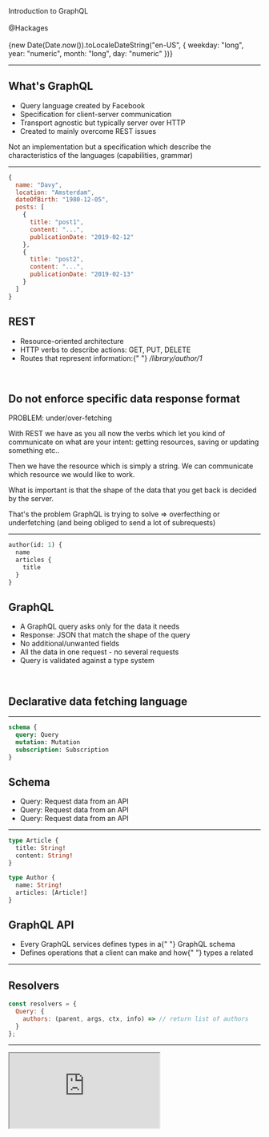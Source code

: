 
<Head>
  <title>Introduction to GraphQL</title>
</Head>

<div style={{ fontSize: "3em", fontWeight: "bold" }}>
  Introduction to <span style={{ color: "#D400FF" }}>GraphQL</span>
</div>
<br/>
<div style={{ fontSize: "1.5em", fontWeight: "bold", color: '#067df7' }}>
@Hackages
</div>
&nbsp;

<div style={{ fontSize: 25 }}>
  {new Date(Date.now()).toLocaleDateString("en-US", {
    weekday: "long",
    year: "numeric",
    month: "long",
    day: "numeric"
  })}
</div>

---

## What's GraphQL

- Query language created by Facebook
- <Important>Specification</Important> for client-server communication
- <Important>Transport agnostic</Important> but typically server over HTTP
- Created to mainly overcome <Important>REST issues</Important>

<Notes>
  Not an implementation but a specification which describe the characteristics
  of the languages (capabilities, grammar)
</Notes>

---


```js
{
  name: "Davy",
  location: "Amsterdam",
  dateOfBirth: "1980-12-05",
  posts: [
    {
      title: "post1",
      content: "...",
      publicationDate: "2019-02-12"
    },
    {
      title: "post2",
      content: "...",
      publicationDate: "2019-02-13"
    }
  ]
}
```

<div>
  <h2 style={{ fontSize: "2em", lineHeight: 1.25 }}>REST</h2>
  <div style={{ margin: 10 }}>
    <ul
      style={{
        display: "flex",
        flexDirection: "column",
        alignItems: "flex-start",
        lineHeight: "1.5em",
        textAlign: "left"
      }}
    >
      <li>
        <Important>Resource-oriented</Important> architecture
      </li>
      <li>
        HTTP verbs to describe <Important>actions</Important>: GET, PUT, DELETE
      </li>
      <li>
        <Important>Routes</Important> that represent information:{" "}
        <i>/library/author/1</i>
      </li>
    </ul>
    <br />
    <h2 style={{ color: "#067df7" }}>
      Do not enforce specific data response format
    </h2>
    <span>PROBLEM: under/over-fetching</span>
  </div>
</div>

<Notes>
  <p>
    With REST we have as you all now the verbs which let you kind of communicate
    on what are your intent: getting resources, saving or updating something
    etc..
  </p>
  <p>
    Then we have the resource which is simply a string. We can communicate which
    resource we would like to work.
  </p>
  <p>
    What is important is that the shape of the data that you get back is decided
    by the server.
  </p>
  <p>
    That's the problem GraphQL is trying to solve => overfecthing or
    underfetching (and being obliged to send a lot of subrequests)
  </p>
</Notes>

---


```graphql
author(id: 1) {
  name
  articles {
    title
  }
}
```

<div>
  <h2 style={{ fontSize: "2em", lineHeight: 1.25 }}>GraphQL</h2>
  <div style={{ margin: 10 }}>
    <ul
      style={{
        display: "flex",
        flexDirection: "column",
        alignItems: "flex-start",
        lineHeight: "1.5em",
        textAlign: "left"
      }}
    >
      <li>
        A GraphQL query <Important>asks only for the data it needs</Important>
      </li>
      <li>
        Response: JSON that <Important>match the shape of the query</Important>
      </li>
      <li>
        No <Important>additional/unwanted</Important> fields
      </li>
      <li>
        All the data in <Important>one request</Important> - no several requests
      </li>
      <li>
        Query is validated against a <Important>type system</Important>
      </li>
    </ul>
    <br />
    <h2 style={{ color: "#067df7" }}>Declarative data fetching language</h2>
  </div>
</div>

---


```graphql
schema {
  query: Query
  mutation: Mutation
  subscription: Subscription
}
```

<div>
  <h2 style={{ fontSize: "2em", lineHeight: 1.25 }}>Schema</h2>
  <div style={{ margin: 10 }}>
    <ul
      style={{
        display: "flex",
        flexDirection: "column",
        alignItems: "flex-start",
        lineHeight: "1.5em",
        textAlign: "left"
      }}
    >
      <li>
        <Important>Query</Important>: Request data from an API
      </li>
      <li>
        <Important>Query</Important>: Request data from an API
      </li>
      <li>
        <Important>Query</Important>: Request data from an API
      </li>
      </ul>
  </div>
</div>

---


```graphql
type Article {
  title: String!
  content: String!
}

type Author {
  name: String!
  articles: [Article!]
}
```

<div>
  <h2 style={{ fontSize: "2em", lineHeight: 1.25 }}>GraphQL API</h2>
  <div style={{ margin: 10 }}>
    <ul
      style={{
        display: "flex",
        flexDirection: "column",
        alignItems: "flex-start",
        lineHeight: "1.5em",
        textAlign: "left"
      }}
    >
      <li>
        <span>
          Every GraphQL services defines types in a{" "}
          <Important>GraphQL schema</Important>
        </span>
      </li>
      <li>
        Defines <Important>operations</Important> that a client can make and how{" "}
        <Important>types a related</Important>
      </li>
    </ul>
  </div>
</div>

<!-- type Query {
  authors: [Author!]!
  author(id: ID!): Author!
} -->

---

## Resolvers

```js
const resolvers = {
  Query: {
    authors: (parent, args, ctx, info) => // return list of authors
  }
};
```

---


<iframe
  src="https://graphql.org/swapi-graphql/"
  style={{ width: "100%", height: "100vh" }}
/>

---
